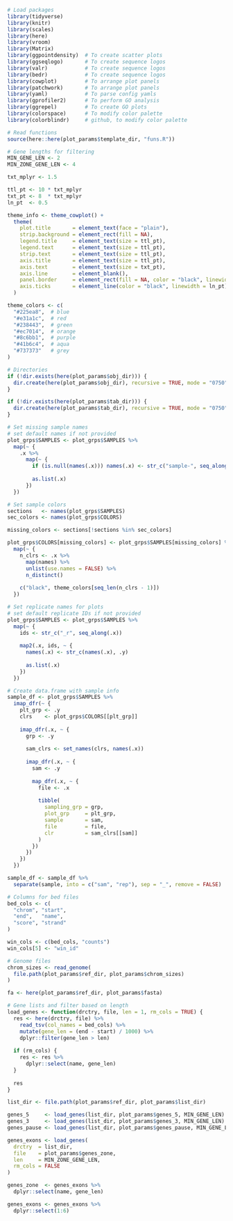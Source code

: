 
```r

# Load packages
library(tidyverse)
library(knitr)
library(scales)
library(here)
library(vroom)
library(Matrix)
library(ggpointdensity)  # To create scatter plots
library(ggseqlogo)       # To create sequence logos
library(valr)            # To create sequence logos
library(bedr)            # To create sequence logos
library(cowplot)         # To arrange plot panels
library(patchwork)       # To arrange plot panels
library(yaml)            # To parse config yamls
library(gprofiler2)      # To perform GO analysis
library(ggrepel)         # To create GO plots
library(colorspace)      # To modify color palette
library(colorblindr)     # github, to modify color palette

# Read functions
source(here::here(plot_params$template_dir, "funs.R"))

# Gene lengths for filtering
MIN_GENE_LEN <- 2
MIN_ZONE_GENE_LEN <- 4

```

```r

txt_mplyr <- 1.5

ttl_pt <- 10 * txt_mplyr
txt_pt <- 8  * txt_mplyr
ln_pt  <- 0.5

theme_info <- theme_cowplot() +
  theme(
    plot.title       = element_text(face = "plain"),
    strip.background = element_rect(fill = NA),
    legend.title     = element_text(size = ttl_pt),
    legend.text      = element_text(size = ttl_pt),
    strip.text       = element_text(size = ttl_pt),
    axis.title       = element_text(size = ttl_pt),
    axis.text        = element_text(size = txt_pt),
    axis.line        = element_blank(),
    panel.border     = element_rect(fill = NA, color = "black", linewidth = ln_pt),
    axis.ticks       = element_line(color = "black", linewidth = ln_pt)
  )

theme_colors <- c(
  "#225ea8",  # blue
  "#e31a1c",  # red
  "#238443",  # green
  "#ec7014",  # orange
  "#8c6bb1",  # purple
  "#41b6c4",  # aqua
  "#737373"   # grey
)

```

```r

# Directories
if (!dir.exists(here(plot_params$obj_dir))) {
  dir.create(here(plot_params$obj_dir), recursive = TRUE, mode = "0750")
}

if (!dir.exists(here(plot_params$tab_dir))) {
  dir.create(here(plot_params$tab_dir), recursive = TRUE, mode = "0750")
}

# Set missing sample names
# set default names if not provided
plot_grps$SAMPLES <- plot_grps$SAMPLES %>%
  map(~ {
    .x %>%
      map(~ {
        if (is.null(names(.x))) names(.x) <- str_c("sample-", seq_along(.x))
        
        as.list(.x)
      })
  })

# Set sample colors
sections   <- names(plot_grps$SAMPLES)
sec_colors <- names(plot_grps$COLORS)

missing_colors <- sections[!sections %in% sec_colors]

plot_grps$COLORS[missing_colors] <- plot_grps$SAMPLES[missing_colors] %>%
  map(~ {
    n_clrs <- .x %>%
      map(names) %>%
      unlist(use.names = FALSE) %>%
      n_distinct()
    
    c("black", theme_colors[seq_len(n_clrs - 1)])
  })

# Set replicate names for plots
# set default replicate IDs if not provided
plot_grps$SAMPLES <- plot_grps$SAMPLES %>%
  map(~ {
    ids <- str_c("_r", seq_along(.x))
    
    map2(.x, ids, ~ {
      names(.x) <- str_c(names(.x), .y)
      
      as.list(.x)
    })
  })

# Create data.frame with sample info
sample_df <- plot_grps$SAMPLES %>%
  imap_dfr(~ {
    plt_grp <- .y
    clrs    <- plot_grps$COLORS[[plt_grp]]
    
    imap_dfr(.x, ~ {
      grp <- .y
      
      sam_clrs <- set_names(clrs, names(.x))
      
      imap_dfr(.x, ~ {
        sam <- .y
        
        map_dfr(.x, ~ {
          file <- .x
          
          tibble(
            sampling_grp = grp,
            plot_grp     = plt_grp,
            sample       = sam,
            file         = file,
            clr          = sam_clrs[[sam]]
          )
        })
      })
    })
  })

sample_df <- sample_df %>%
  separate(sample, into = c("sam", "rep"), sep = "_", remove = FALSE)

```

```r

# Columns for bed files
bed_cols <- c(
  "chrom", "start", 
  "end",   "name", 
  "score", "strand"
)

win_cols <- c(bed_cols, "counts")
win_cols[5] <- "win_id"

# Genome files
chrom_sizes <- read_genome(
  file.path(plot_params$ref_dir, plot_params$chrom_sizes)
)

fa <- here(plot_params$ref_dir, plot_params$fasta)

# Gene lists and filter based on length
load_genes <- function(drctry, file, len = 1, rm_cols = TRUE) {
  res <- here(drctry, file) %>%
    read_tsv(col_names = bed_cols) %>%
    mutate(gene_len = (end - start) / 1000) %>%
    dplyr::filter(gene_len > len)
  
  if (rm_cols) {
    res <- res %>%
      dplyr::select(name, gene_len)
  }
  
  res
}

list_dir <- file.path(plot_params$ref_dir, plot_params$list_dir)

genes_5     <- load_genes(list_dir, plot_params$genes_5, MIN_GENE_LEN)
genes_3     <- load_genes(list_dir, plot_params$genes_3, MIN_GENE_LEN)
genes_pause <- load_genes(list_dir, plot_params$genes_pause, MIN_GENE_LEN)

genes_exons <- load_genes(
  drctry  = list_dir,
  file    = plot_params$genes_zone,
  len     = MIN_ZONE_GENE_LEN,
  rm_cols = FALSE
)

genes_zone  <- genes_exons %>%
  dplyr::select(name, gene_len)

genes_exons <- genes_exons %>%
  dplyr::select(1:6)

```


